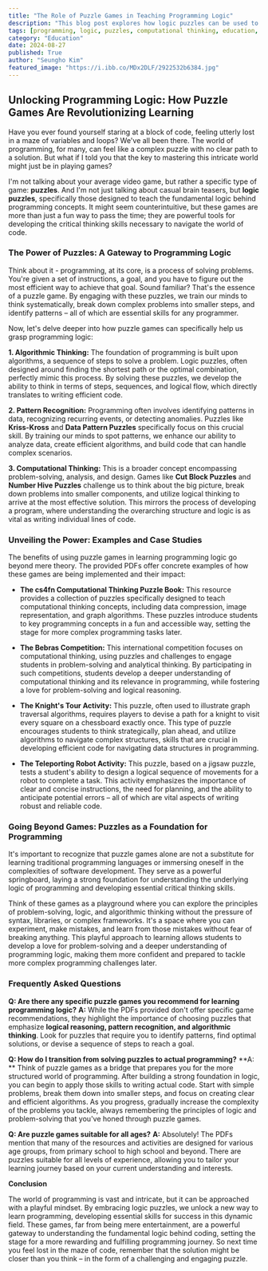 ```yaml
---
title: "The Role of Puzzle Games in Teaching Programming Logic"
description: "This blog post explores how logic puzzles can be used to teach fundamental programming concepts, fostering critical thinking skills and a deeper understanding of computational thinking. It discusses how puzzles enhance algorithmic thinking, pattern recognition, and computational thinking, making learning programming more engaging and effective."
tags: [programming, logic, puzzles, computational thinking, education, learning, algorithms, problem solving, pattern recognition, game based learning]
category: "Education"
date: 2024-08-27
published: True
author: "Seungho Kim"
featured_image: "https://i.ibb.co/MDx2DLF/2922532b6384.jpg"
---
```


##  Unlocking Programming Logic: How Puzzle Games Are Revolutionizing Learning

Have you ever found yourself staring at a block of code, feeling utterly lost in a maze of variables and loops? We've all been there.  The world of programming, for many, can feel like a complex puzzle with no clear path to a solution. But what if I told you that the key to mastering this intricate world might just be in playing games?

I'm not talking about your average video game, but rather a specific type of game: **puzzles**.  And I'm not just talking about casual brain teasers, but **logic puzzles**, specifically those designed to teach the fundamental logic behind programming concepts.  It might seem counterintuitive, but these games are more than just a fun way to pass the time; they are powerful tools for developing the critical thinking skills necessary to navigate the world of code.

### The Power of Puzzles: A Gateway to Programming Logic

Think about it - programming, at its core, is a process of solving problems. You're given a set of instructions, a goal, and you have to figure out the most efficient way to achieve that goal. Sound familiar?  That's the essence of a puzzle game.  By engaging with these puzzles, we train our minds to think systematically, break down complex problems into smaller steps, and identify patterns – all of which are essential skills for any programmer. 

Now, let's delve deeper into how puzzle games can specifically help us grasp programming logic:

**1.  Algorithmic Thinking:**  The foundation of programming is built upon algorithms, a sequence of steps to solve a problem.  Logic puzzles, often designed around finding the shortest path or the optimal combination, perfectly mimic this process. By solving these puzzles, we develop the ability to think in terms of steps, sequences, and logical flow, which directly translates to writing efficient code.

**2.  Pattern Recognition:** Programming often involves identifying patterns in data, recognizing recurring events, or detecting anomalies.  Puzzles like **Kriss-Kross** and **Data Pattern Puzzles** specifically focus on this crucial skill. By training our minds to spot patterns, we enhance our ability to analyze data, create efficient algorithms, and build code that can handle complex scenarios.

**3.  Computational Thinking:**  This is a broader concept encompassing problem-solving, analysis, and design.  Games like **Cut Block Puzzles** and **Number Hive Puzzles**  challenge us to think about the big picture, break down problems into smaller components, and utilize logical thinking to arrive at the most effective solution.  This mirrors the process of developing a program, where understanding the overarching structure and logic is as vital as writing individual lines of code.

### Unveiling the Power: Examples and Case Studies

The benefits of using puzzle games in learning programming logic go beyond mere theory.  The provided PDFs offer concrete examples of how these games are being implemented and their impact:

- **The cs4fn Computational Thinking Puzzle Book:** This resource provides a collection of puzzles specifically designed to teach computational thinking concepts, including data compression, image representation, and graph algorithms. These puzzles introduce students to key programming concepts in a fun and accessible way, setting the stage for more complex programming tasks later.

- **The Bebras Competition:** This international competition focuses on computational thinking, using puzzles and challenges to engage students in problem-solving and analytical thinking.  By participating in such competitions, students develop a deeper understanding of computational thinking and its relevance in programming, while fostering a love for problem-solving and logical reasoning.

- **The Knight's Tour Activity:** This puzzle, often used to illustrate graph traversal algorithms, requires players to devise a path for a knight to visit every square on a chessboard exactly once.  This type of puzzle encourages students to think strategically, plan ahead, and utilize algorithms to navigate complex structures, skills that are crucial in developing efficient code for navigating data structures in programming.

- **The Teleporting Robot Activity:**  This puzzle, based on a jigsaw puzzle, tests a student's ability to design a logical sequence of movements for a robot to complete a task.  This activity emphasizes the importance of clear and concise instructions, the need for planning, and the ability to anticipate potential errors – all of which are vital aspects of writing robust and reliable code.

### Going Beyond Games:  Puzzles as a Foundation for Programming

It's important to recognize that puzzle games alone are not a substitute for learning traditional programming languages or immersing oneself in the complexities of software development.  They serve as a powerful springboard, laying a strong foundation for understanding the underlying logic of programming and developing essential critical thinking skills.

Think of these games as a playground where you can explore the principles of problem-solving, logic, and algorithmic thinking without the pressure of syntax, libraries, or complex frameworks.  It's a space where you can experiment, make mistakes, and learn from those mistakes without fear of breaking anything.  This playful approach to learning allows students to develop a love for problem-solving and a deeper understanding of programming logic, making them more confident and prepared to tackle more complex programming challenges later.

### Frequently Asked Questions

**Q:  Are there any specific puzzle games you recommend for learning programming logic?**
**A:** While the PDFs provided don't offer specific game recommendations, they highlight the importance of choosing puzzles that emphasize **logical reasoning, pattern recognition, and algorithmic thinking**.  Look for puzzles that require you to identify patterns, find optimal solutions, or devise a sequence of steps to reach a goal.

**Q:  How do I transition from solving puzzles to actual programming?**
**A: **  Think of puzzle games as a bridge that prepares you for the more structured world of programming.  After building a strong foundation in logic, you can begin to apply those skills to writing actual code.  Start with simple problems, break them down into smaller steps, and focus on creating clear and efficient algorithms.  As you progress, gradually increase the complexity of the problems you tackle, always remembering the principles of logic and problem-solving that you've honed through puzzle games.

**Q:  Are puzzle games suitable for all ages?**
**A:** Absolutely! The PDFs mention that many of the resources and activities are designed for various age groups, from primary school to high school and beyond.  There are puzzles suitable for all levels of experience, allowing you to tailor your learning journey based on your current understanding and interests.

**Conclusion**

The world of programming is vast and intricate, but it can be approached with a playful mindset. By embracing logic puzzles, we unlock a new way to learn programming,  developing essential skills for success in this dynamic field.  These games, far from being mere entertainment, are a powerful gateway to understanding the fundamental logic behind coding, setting the stage for a more rewarding and fulfilling programming journey. So next time you feel lost in the maze of code, remember that the solution might be closer than you think – in the form of a challenging and engaging puzzle.